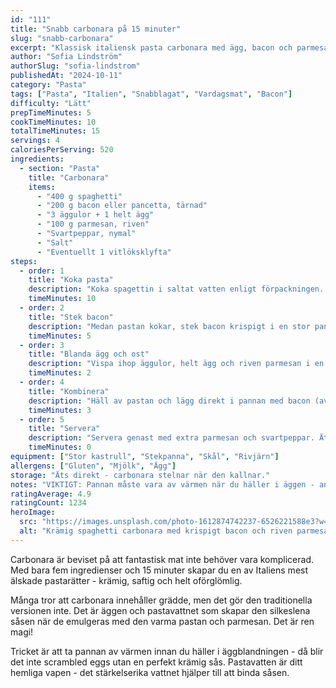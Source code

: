```yaml
---
id: "111"
title: "Snabb carbonara på 15 minuter"
slug: "snabb-carbonara"
excerpt: "Klassisk italiensk pasta carbonara med ägg, bacon och parmesan. Krämig och lyxig snabbmat på rekordtid!"
author: "Sofia Lindström"
authorSlug: "sofia-lindstrom"
publishedAt: "2024-10-11"
category: "Pasta"
tags: ["Pasta", "Italien", "Snabblagat", "Vardagsmat", "Bacon"]
difficulty: "Lätt"
prepTimeMinutes: 5
cookTimeMinutes: 10
totalTimeMinutes: 15
servings: 4
caloriesPerServing: 520
ingredients:
  - section: "Pasta"
    title: "Carbonara"
    items:
      - "400 g spaghetti"
      - "200 g bacon eller pancetta, tärnad"
      - "3 äggulor + 1 helt ägg"
      - "100 g parmesan, riven"
      - "Svartpeppar, nymal"
      - "Salt"
      - "Eventuellt 1 vitlöksklyfta"
steps:
  - order: 1
    title: "Koka pasta"
    description: "Koka spagettin i saltat vatten enligt förpackningen. Spara 2 dl pastavatten!"
    timeMinutes: 10
  - order: 2
    title: "Stek bacon"
    description: "Medan pastan kokar, stek bacon krispigt i en stor panna utan extra fett. Ta bort från värmen."
    timeMinutes: 5
  - order: 3
    title: "Blanda ägg och ost"
    description: "Vispa ihop äggulor, helt ägg och riven parmesan i en skål. Mala i mycket svartpeppar."
    timeMinutes: 2
  - order: 4
    title: "Kombinera"
    description: "Häll av pastan och lägg direkt i pannan med bacon (av värmen!). Häll över äggblandningen och rör snabbt. Späd med pastavatten tills krämig konsistens."
    timeMinutes: 3
  - order: 5
    title: "Servera"
    description: "Servera genast med extra parmesan och svartpeppar. Ät omedelbart!"
    timeMinutes: 0
equipment: ["Stor kastrull", "Stekpanna", "Skål", "Rivjärn"]
allergens: ["Gluten", "Mjölk", "Ägg"]
storage: "Äts direkt - carbonara stelnar när den kallnar."
notes: "VIKTIGT: Pannan måste vara av värmen när du häller i äggen - annars blir de scrambled eggs! Rörelsen och pastavattnets värme skapar den krämiga såsen. Ingen grädde behövs i äkta carbonara!"
ratingAverage: 4.9
ratingCount: 1234
heroImage:
  src: "https://images.unsplash.com/photo-1612874742237-6526221588e3?w=1200&q=80"
  alt: "Krämig spaghetti carbonara med krispigt bacon och riven parmesan"
---
```


Carbonara är beviset på att fantastisk mat inte behöver vara komplicerad. Med bara fem ingredienser och 15 minuter skapar du en av Italiens mest älskade pastarätter - krämig, saftig och helt oförglömlig.

Många tror att carbonara innehåller grädde, men det gör den traditionella versionen inte. Det är äggen och pastavattnet som skapar den silkeslena såsen när de emulgeras med den varma pastan och parmesan. Det är ren magi!

Tricket är att ta pannan av värmen innan du häller i äggblandningen - då blir det inte scrambled eggs utan en perfekt krämig sås. Pastavatten är ditt hemliga vapen - det stärkelserika vattnet hjälper till att binda såsen.

